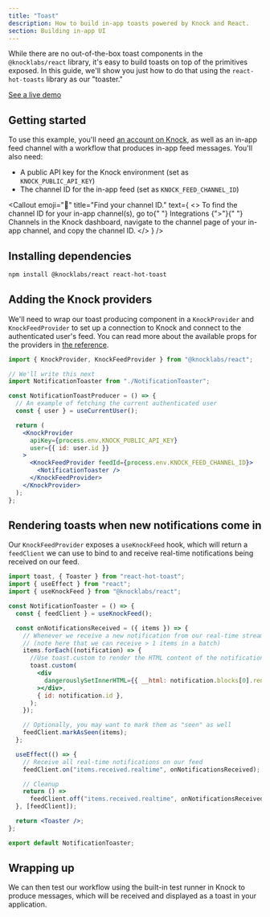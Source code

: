 ```yaml
---
title: "Toast"
description: How to build in-app toasts powered by Knock and React.
section: Building in-app UI
---
```


While there are no out-of-the-box toast components in the `@knocklabs/react` library, it's easy to build toasts on top of the primitives exposed. In this guide, we'll show you just how to do that using the `react-hot-toasts` library as our "toaster."

[See a live demo](https://in-app-demo.knock.app/)

## Getting started

To use this example, you'll need [an account on Knock](https://dashboard.knock.app), as well as an in-app feed channel with a workflow that produces in-app feed messages. You'll also need:

- A public API key for the Knock environment (set as `KNOCK_PUBLIC_API_KEY`)
- The channel ID for the in-app feed (set as `KNOCK_FEED_CHANNEL_ID`)

<Callout
  emoji="🌠"
  title="Find your channel ID."
  text={
    <>
      To find the channel ID for your in-app channel(s), go to{" "}
      <span className="font-bold">Integrations</span> {">"}{" "}
      <span className="font-bold">Channels</span> in the Knock dashboard,
      navigate to the channel page of your in-app channel, and copy the channel
      ID.
    </>
  }
/>

## Installing dependencies

```bash title="Installing dependencies"
npm install @knocklabs/react react-hot-toast
```

## Adding the Knock providers

We'll need to wrap our toast producing component in a `KnockProvider` and `KnockFeedProvider` to set up a connection to Knock and connect to the authenticated user's feed. You can read more about the available props for the providers in [the reference](/in-app-ui/react/sdk/reference#knockprovider).

```jsx
import { KnockProvider, KnockFeedProvider } from "@knocklabs/react";

// We'll write this next
import NotificationToaster from "./NotificationToaster";

const NotificationToastProducer = () => {
  // An example of fetching the current authenticated user
  const { user } = useCurrentUser();

  return (
    <KnockProvider
      apiKey={process.env.KNOCK_PUBLIC_API_KEY}
      user={{ id: user.id }}
    >
      <KnockFeedProvider feedId={process.env.KNOCK_FEED_CHANNEL_ID}>
        <NotificationToaster />
      </KnockFeedProvider>
    </KnockProvider>
  );
};
```

## Rendering toasts when new notifications come in

Our `KnockFeedProvider` exposes a `useKnockFeed` hook, which will return a `feedClient` we can use to bind to and receive real-time notifications being received on our feed.

```jsx
import toast, { Toaster } from "react-hot-toast";
import { useEffect } from "react";
import { useKnockFeed } from "@knocklabs/react";

const NotificationToaster = () => {
  const { feedClient } = useKnockFeed();

  const onNotificationsReceived = ({ items }) => {
    // Whenever we receive a new notification from our real-time stream, show a toast
    // (note here that we can receive > 1 items in a batch)
    items.forEach((notification) => {
      //Use toast.custom to render the HTML content of the notification
      toast.custom(
        <div
          dangerouslySetInnerHTML={{ __html: notification.blocks[0].rendered }}
        ></div>,
        { id: notification.id },
      );
    });

    // Optionally, you may want to mark them as "seen" as well
    feedClient.markAsSeen(items);
  };

  useEffect(() => {
    // Receive all real-time notifications on our feed
    feedClient.on("items.received.realtime", onNotificationsReceived);

    // Cleanup
    return () =>
      feedClient.off("items.received.realtime", onNotificationsReceived);
  }, [feedClient]);

  return <Toaster />;
};

export default NotificationToaster;
```

## Wrapping up

We can then test our workflow using the built-in test runner in Knock to produce messages, which will be received and displayed as a toast in your application.
